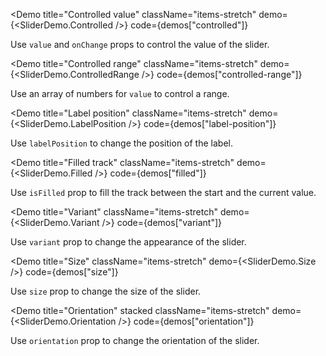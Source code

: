 
<Demo
  title="Controlled value"
  className="items-stretch"
  demo={<SliderDemo.Controlled />}
  code={demos["controlled"]}
>
  Use `value` and `onChange` props to control the value of the slider.
</Demo>

<Demo
  title="Controlled range"
  className="items-stretch"
  demo={<SliderDemo.ControlledRange />}
  code={demos["controlled-range"]}
>
  Use an array of numbers for `value` to control a range.
</Demo>

<Demo
  title="Label position"
  className="items-stretch"
  demo={<SliderDemo.LabelPosition />}
  code={demos["label-position"]}
>
  Use `labelPosition` to change the position of the label.
</Demo>

<Demo
  title="Filled track"
  className="items-stretch"
  demo={<SliderDemo.Filled />}
  code={demos["filled"]}
>
  Use `isFilled` prop to fill the track between the start and the current value.
</Demo>

<Demo
  title="Variant"
  className="items-stretch"
  demo={<SliderDemo.Variant />}
  code={demos["variant"]}
>
  Use `variant` prop to change the appearance of the slider.
</Demo>

<Demo
  title="Size"
  className="items-stretch"
  demo={<SliderDemo.Size />}
  code={demos["size"]}
>
  Use `size` prop to change the size of the slider.
</Demo>

<Demo
  title="Orientation"
  stacked
  className="items-stretch"
  demo={<SliderDemo.Orientation />}
  code={demos["orientation"]}
>
  Use `orientation` prop to change the orientation of the slider.
</Demo>
